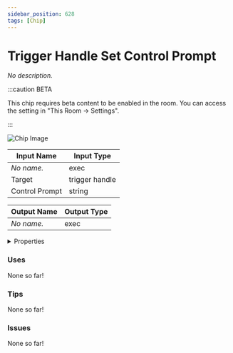 ```yaml
---
sidebar_position: 628
tags: [Chip]
---
```


# Trigger Handle Set Control Prompt

*No description.*

:::caution BETA

This chip requires beta content to be enabled in the room. You can access the setting in "This Room -> Settings".

:::

![Chip Image](/svg/f4bc9ad9-6050-4c89-b33d-3c780b357d95.svg)

| Input Name | Input Type |
|-----------|-----------|
| *No name.* | exec |
| Target | trigger handle |
| Control Prompt | string |

| Output Name | Output Type |
|-----------|-----------|
| *No name.* | exec |


<details>
  <summary>Properties</summary>
  <div>
    <div>
    <table>
      <thead>
        <tr>
          <th>Is beta required?</th>
          <th>✅</th>
        </tr>
        <tr>
          <th>Is this chip a trolling risk?</th>
          <th>❌</th>
        </tr>
        <tr>
          <th>Chip UUPD</th>
          <th>._uuid</th>
        </tr>
      </thead>
    </table>
    </div>
  </div>
</details>

### Uses

None so far!

### Tips

None so far!

### Issues

None so far!